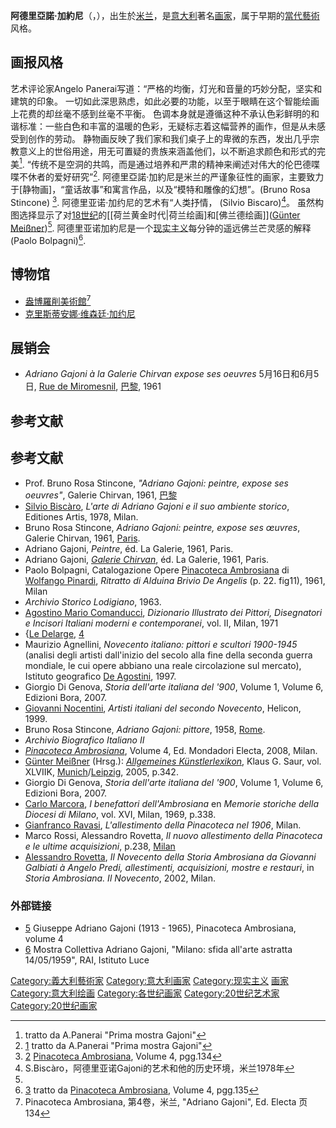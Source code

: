 {{Infobox person
| name          = 阿德里亞諾·加約尼
| image         =
| alt           = 阿德里亚诺·加约尼，自画像，1947
| caption       = 
| birth_name    = Adriano Gajoni
| birth_date    = 1913年|10月29日
| birth_place   = [[米兰|米兰]]，[[意大利|意大利]]
| death_date    = 1965年|3月26日
| death_place   = [[米兰|米兰]]，[[意大利|意大利]]
| nationality   = 意大利
| awards        = 
| style        = [[现实主义|现实主义]]
| occupation    = [[画家|画家]]
| education     = [[布雷拉美术学院|布雷拉美术学院]]
| website = 
}}

'''阿德里亞諾·加約尼'''（{{lang-it|Adriano Gajoni}}，{{bd|1913年|10月29日|1965年|3月26日|catIdx=Gajoni, Adriano}}），出生於[[米兰|米兰]]，是[[意大利|意大利]]著名[[画家|画家]]，属于早期的[[當代藝術|當代藝術]]风格。

== 画报风格 ==
艺术评论家Angelo Panerai写道：“严格的均衡，灯光和音量的巧妙分配，坚实和建筑的印象。 一切如此深思熟虑，如此必要的功能，以至于眼睛在这个智能绘画上花费的却丝毫不感到丝毫不平衡。 色调本身就是遵循这种不承认色彩鲜明的和谐标准：一些白色和丰富的温暖的色彩，无疑标志着这幅营养的画作，但是从未感受到创作的劳动。 静物画反映了我们家和我们桌子上的卑微的东西，发出几乎宗教意义上的世俗用途，用无可置疑的贵族来涵盖他们，以不断追求颜色和形式的完美<ref>[http://www.artmajeur.com/it/artist/adrianogajoni/collection/photos-biographiques-de-l-artiste-adriano-gajoni/1507648/artwork/prima-mostra-di-adriano-gajoni/7806118 ] {{Wayback|url=http://www.artmajeur.com/it/artist/adrianogajoni/collection/photos-biographiques-de-l-artiste-adriano-gajoni/1507648/artwork/prima-mostra-di-adriano-gajoni/7806118 |date=20150923174325 }} tratto da A.Panerai "Prima mostra Gajoni"</ref>. “传统不是空洞的共鸣，而是通过培养和严肃的精神来阐述对伟大的伦巴德喋喋不休者的爱好研究”<ref>[https://www.artmajeur.com/it/artist/adrianogajoni/collection/photos-biographiques-de-l-artiste-adriano-gajoni/1507648/artwork/prima-mostra-di-adriano-gajoni/7806118] {{Wayback|url=https://www.artmajeur.com/it/artist/adrianogajoni/collection/photos-biographiques-de-l-artiste-adriano-gajoni/1507648/artwork/prima-mostra-di-adriano-gajoni/7806118 |date=20160917021930 }} tratto da A.Panerai "Prima mostra Gajoni"</ref>. 阿德里亞諾·加約尼是米兰的严谨象征性的画家，主要致力于[静物画]，“童话故事”和寓言作品，以及“模特和雕像的幻想”。(Bruno Rosa Stincone) <ref name="#1">[https://books.google.it/books?id=fMJGAQAAIAAJ&pg=PA134&dq=Adriano+Gajoni&hl=it&sa=X&ved=0ahUKEwia6Pv37vDOAhVFQBoKHVBbABQQ6AEIHDAA#v=onepage&q=Adriano%20Gajoni&f=false] {{Wayback|url=https://books.google.it/books?id=fMJGAQAAIAAJ&pg=PA134&dq=Adriano+Gajoni&hl=it&sa=X&ved=0ahUKEwia6Pv37vDOAhVFQBoKHVBbABQQ6AEIHDAA#v=onepage&q=Adriano%20Gajoni&f=false |date=20180819214218 }} [[Pinacoteca_Ambrosiana|Pinacoteca Ambrosiana]], Volume 4, pgg.134</ref>. 阿德里亚诺·加约尼的艺术有“人类抒情， (Silvio Biscaro)<ref>S.Biscàro，阿德里亚诺Gajoni的艺术和他的历史环境，米兰1978年</ref>。 虽然构图选择显示了对[[18世纪|18世纪]]的[[荷兰黄金时代|荷兰绘画]和[佛兰德绘画]]([[Günter_Meißner|Günter Meißner]])<ref name="#1"/>. 阿德里亚诺加約尼是一个[[现实主义（艺术)|现实主义]]每分钟的遥远佛兰芒灵感的解释(Paolo Bolpagni)<ref>[https://books.google.it/books?id=fMJGAQAAIAAJ&pg=PA134&dq=Adriano+Gajoni&hl=it&sa=X&ved=0ahUKEwia6Pv37vDOAhVFQBoKHVBbABQQ6AEIHDAA#v=onepage&q=Adriano%20Gajoni&f=false] {{Wayback|url=https://books.google.it/books?id=fMJGAQAAIAAJ&pg=PA134&dq=Adriano+Gajoni&hl=it&sa=X&ved=0ahUKEwia6Pv37vDOAhVFQBoKHVBbABQQ6AEIHDAA#v=onepage&q=Adriano%20Gajoni&f=false |date=20180819214218 }} tratto da [[Pinacoteca_Ambrosiana|Pinacoteca Ambrosiana]], Volume 4, pgg.135</ref>.

== 博物馆 ==
* [[盎博羅削美術館|盎博羅削美術館]]<ref>[https://books.google.it/books?id=fMJGAQAAIAAJ&pg=PA134&dq=Adriano+Gajoni&hl=it&sa=X&ved=0ahUKEwia6Pv37vDOAhVFQBoKHVBbABQQ6AEIHDAA#v=onepage&q=Adriano%20Gajoni&f=false ] {{Wayback|url=https://books.google.it/books?id=fMJGAQAAIAAJ&pg=PA134&dq=Adriano+Gajoni&hl=it&sa=X&ved=0ahUKEwia6Pv37vDOAhVFQBoKHVBbABQQ6AEIHDAA#v=onepage&q=Adriano%20Gajoni&f=false |date=20180819214218 }} Pinacoteca Ambrosiana, 第4卷，米兰, "Adriano Gajoni", Ed. Electa 页 134</ref>
* [[克里斯蒂安娜·维森廷·加约尼|克里斯蒂安娜·维森廷·加约尼]]

== 展销会 ==
* ''Adriano Gajoni à la Galerie Chirvan expose ses oeuvres'' 5月16日和6月5日, [[Rue_de_Miromesnil|Rue de Miromesnil]], [[巴黎|巴黎]], 1961

==参考文献==
{{reflist}}

== 参考文献 ==
{{div col|2}}
* Prof. Bruno Rosa Stincone, ''"Adriano Gajoni: peintre, expose ses oeuvres"'', Galerie Chirvan, 1961, [[巴黎|巴黎]]
* [[Silvio_Biscàro|Silvio Biscàro]], ''L'arte di Adriano Gajoni e il suo ambiente storico'', Editiones Artis, 1978, Milan.
* Bruno Rosa Stincone, ''Adriano Gajoni: peintre, expose ses œuvres'', Galerie Chirvan, 1961, [[Paris|Paris]].
* Adriano Gajoni, ''Peintre'', éd. La Galerie, 1961, Paris.
* Adriano Gajoni, ''[[Galerie_Chirvan|Galerie Chirvan]]'', éd. La Galerie, 1961, Paris.
* Paolo Bolpagni, Catalogazione Opere [[Pinacoteca_Ambrosiana|Pinacoteca Ambrosiana]] di [[Wolfango_Pinardi|Wolfango Pinardi]], ''Ritratto di Alduina Brivio De Angelis'' (p. 22. fig11), 1961, Milan
* ''Archivio Storico Lodigiano'', 1963.
* [[Agostino_Mario_Comanducci|Agostino Mario Comanducci]], ''Dizionario Illustrato dei Pittori, Disegnatori e Incisori Italiani moderni e contemporanei'', vol. II, Milan, 1971
* {[[Le_Delarge|Le Delarge]], [http://www.ledelarge.fr/29136_artiste_GAJONI_Adjriano] {{Wayback|url=http://www.ledelarge.fr/29136_artiste_GAJONI_Adjriano |date=20210130180057 }}
* Maurizio Agnellini, ''Novecento italiano: pittori e scultori 1900-1945'' (analisi degli artisti dall'inizio del secolo alla fine della seconda guerra mondiale, le cui opere abbiano una reale circolazione sul mercato), Istituto geografico [[De_Agostini|De Agostini]], 1997. 
* Giorgio Di Genova, ''Storia dell'arte italiana del '900'', Volume 1, Volume 6, Edizioni Bora, 2007.
* [[Giovanni_Nocentini|Giovanni Nocentini]], ''Artisti italiani del secondo Novecento'', Helicon, 1999. 
* Bruno Rosa Stincone, ''Adriano Gajoni: pittore'', 1958, [[Rome|Rome]].
* ''Archivio Biografico Italiano II''
* ''[[Pinacoteca_Ambrosiana|Pinacoteca Ambrosiana]]'', Volume 4, Ed. Mondadori Electa, 2008, Milan.
* [[Günter_Meißner|Günter Meißner]] (Hrsg.): ''[[Allgemeines_Künstlerlexikon|Allgemeines Künstlerlexikon]]'', Klaus G. Saur, vol. XLVIIK, [[Munich|Munich]]/[[Leipzig|Leipzig]], 2005, p.342. 
* Giorgio Di Genova, ''Storia dell'arte italiana del '900'', Volume 1, Volume 6, Edizioni Bora, 2007.
* [[Carlo_Marcora|Carlo Marcora]], ''I benefattori dell'Ambrosiana'' en ''Memorie storiche della Diocesi di Milano'', vol. XVI, Milan, 1969, p.338.
* [[Gianfranco_Ravasi|Gianfranco Ravasi]], ''L'allestimento della Pinacoteca nel 1906'', Milan.
* Marco Rossi, Alessandro Rovetta, ''Il nuovo allestimento della Pinacoteca e le ultime acquisizioni'', p.238, [[Milan|Milan]]
* [[Alessandro_Rovetta|Alessandro Rovetta]], ''Il Novecento della Storia Ambrosiana da Giovanni Galbiati à Angelo Predi, allestimenti, acquisizioni, mostre e restauri'', in ''Storia Ambrosiana. Il Novecento'', 2002, Milan.
{{div col end}}

=== 外部链接 ===
* [https://books.google.it/books?id=fMJGAQAAIAAJ&pg=PA134&dq=Adriano+Gajoni&hl=it&sa=X&ved=0ahUKEwia6Pv37vDOAhVFQBoKHVBbABQQ6AEIHDAA#v=onepage&q=Adriano%20Gajoni&f=false] {{Wayback|url=https://books.google.it/books?id=fMJGAQAAIAAJ&pg=PA134&dq=Adriano+Gajoni&hl=it&sa=X&ved=0ahUKEwia6Pv37vDOAhVFQBoKHVBbABQQ6AEIHDAA#v=onepage&q=Adriano%20Gajoni&f=false |date=20180819214218 }} Giuseppe Adriano Gajoni (1913 - 1965), Pinacoteca Ambrosiana, volume 4
* [https://web.archive.org/web/20160920000332/http://www.archivioluce.com/archivio/jsp/schede/videoPlayer.jsp?tipologia=&id=&physDoc=46565&db=cinematograficoCINEGIORNALI&findIt=false&section=%2F] Mostra Collettiva Adriano Gajoni, "Milano: sfida all'arte astratta 14/05/1959", RAI, Istituto Luce

{{Commonscat|Painters from Italy}}
{{Authority control}}
{{DEFAULTSORT:Gajoni, Adriano}}
[[Category:義大利藝術家|Category:義大利藝術家]]
[[Category:意大利画家|Category:意大利画家]]
[[Category:现实主义|Category:现实主义]]
[[Category:義大利藝術家|画家]]
[[Category:意大利绘画|Category:意大利绘画]]
[[Category:各世纪画家|Category:各世纪画家]]
[[Category:20世纪艺术家|Category:20世纪艺术家]]
[[Category:20世纪画家|Category:20世纪画家]]
{{Authority control}}